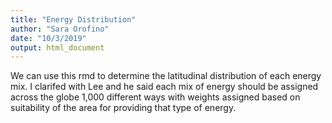 ```yaml
---
title: "Energy Distribution"
author: "Sara Orofino"
date: "10/3/2019"
output: html_document
---
```


We can use this rmd to determine the latitudinal distribution of each energy mix. I clarifed with Lee and he said each mix of energy should be assigned across the globe 1,000 different ways with weights assigned based on suitability of the area for providing that type of energy. 